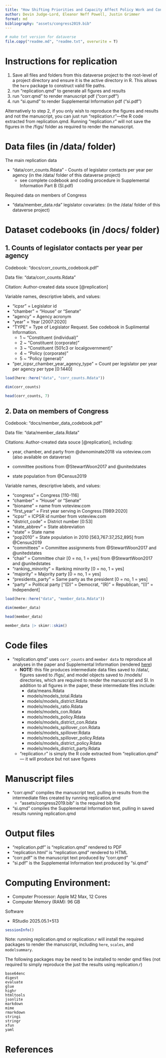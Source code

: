 ```yaml
---
title: "How Shifting Priorities and Capacity Affect Policy Work and Constituency Service: Evidence from a Census of Legislator Requests to U.S. Federal Agencies"
author: Devin Judge-Lord, Eleanor Neff Powell, Justin Grimmer
format: md
bibliography: "assets/congress2019.bib"
---
```


```r
# make txt version for dataverse 
file.copy("readme.md", "readme.txt", overwrite = T)
```

# Instructions for replication 

1. Save all files and folders from this dataverse project to the root-level of a project directory and ensure it is the active directory in R. This allows the `here` package to construct valid file paths.
1. run "replication.qmd" to generate all figures and results
1. run "corr.qmd" to render manuscript pdf ("corr.pdf")
1. run "si.qumd" to render Supplemental Information pdf ("si.pdf")

Alternatively to step 2, if you only wish to reproduce the figures and results and not the manuscript, you can just run "replication.r"---the R code extracted from replication.qmd. Running "replication.r" will not save the figures in the /figs/ folder as required to render the manuscript. 

# Data files (in /data/ folder)

The main replication data 

- "data/corr_counts.Rdata" - Counts of legislator contacts per year per agency (in the /data/ folder of this dataverse project)
   - see complete codebook and coding procedure in Supplemental Information Part B (SI.pdf)

Required data on members of Congress

- "data/member_data.rda" legislator covariates: (in the /data/ folder of this dataverse project)


# Dataset codebooks (in /docs/ folder)

## 1. Counts of legislator contacts per year per agency 

Codebook: "docs/corr_counts_codebook.pdf"

Data file: "data/corr_counts.Rdata"

Citation: Author-created data souce [@replication]

Variable names, descriptive labels, and values: 

- "icpsr"  = Legislator id                            
- "chamber"  = "House" or "Senate"                         
- "agency" = Agency acronym                            
- "year"  = Year  [2007:2020]                          
- "TYPE"  = Type of Legislator Request. See codebook in Suplimental Information.     
  - 1 ~ "Constituent (individual)"
  - 2 ~ "Constituent (corporate)"
  - 3 ~ "Constituent (501c3 or local\n government)"
  - 4 ~ "Policy (corporate)"
  - 5 ~ "Policy (general)"
- "per_icpsr_chamber_year_agency_type" = Count per legislator per year per agency per type [0:1440]


```r
load(here::here("data", "corr_counts.Rdata"))

dim(corr_counts)

head(corr_counts, 7)
```


## 2. Data on members of Congress

Codebook: "docs/member_data_codebook.pdf"

Data file:  "data/member_data.Rdata"

Citations: Author-created data souce  [@replication], including: 

   - year, chamber, and party from @dwnominate2018 via voteview.com (also available on dataverse)

   - committee positions from @StewartWoon2017 and @unitedstates

   - state population from @Census2019
   
Variable names, descriptive labels, and values: 

- "congress"     = Congress   [110-116]
- "chamber"      = "House" or "Senate"
- "bioname"      = name from voteview.com
- "first_year"    = First year serving in Congress  [1989:2020]
- "icpsr"        = ICPSR id number from voteview.com
- "district_code" = District number  [0:53]
- "state_abbrev" = State abbreviation
- "state"        = State name
- "pop2010"    = State population in 2010 [563,767:37,252,895] from @Census2019
- "committees"  = Committee assignments from @StewartWoon2017 and @unitedstates
- "chair"      = Committee chair [0 = no, 1 = yes] from @StewartWoon2017 and @unitedstates
- "ranking_minority" = Ranking minority [0 = no, 1 = yes]
- "majority"        = Majority party  [0 = no, 1 = yes]
- "presidents_party" = Same party as the president [0 = no, 1 = yes]
- "party"           = Political party ["(D)" = Democrat, "(R)" = Republican, "(I)" = Independent]

```r
load(here::here("data", "member_data.Rdata"))

dim(member_data)

head(member_data)
```

```r
member_data |> skimr::skim()
```



# Code files

- "replication.qmd" uses `corr_counts` and `member data` to reproduce all analyses in the paper and Supplemental Information (rendered [here](https://judgelord.github.io/corr/replication))
   - **NOTE:** this file produces intermediate data files saved to /data/, figures saved to /figs/, and model objects saved to /models/ directories, which are required to render the manuscript and SI. In addition to all figures in the paper, these intermediate files include: 
      - data/means.Rdata
      - models/models_total.Rdata
      - models/models_district.Rdata
      - models/models_ratio.Rdata
      - models/models_con.Rdata
      - models/models_policy.Rdata
      - models/models_district_con.Rdata
      - models/models_spillover_con.Rdata
      - models/models_spillover.Rdata
      - models/models_spillover_policy.Rdata
      - models/models_district_policy.Rdata
      - models/models_district_party.Rdata
   - "replication.r" is simply the R code extracted from  "replication.qmd" --- it will produce but not save figures
   
   

# Manuscript files 

- "corr.qmd" compiles the manuscript text, pulling in results from the intermediate files created by running replication.qmd 
   - "assets/congress2019.bib" is the required bib file
- "si.qmd" compiles the Supplemental Information text, pulling in saved results running replication.qmd

# Output files 

- "replication.pdf" is "replication.qmd" rendered to PDF 
- "replication.html" is "replication.qmd" rendered to HTML 
- "corr.pdf" is the manuscript text produced by "corr.qmd"
- "si.pdf" is the Supplemental Information text produced by "si.qmd" 


# Computing Environment: 

- Computer Processor: Apple M2 Max,	12 Cores 
- Computer Memory (RAM): 96 GB 

Software

- RStudio 2025.05.1+513

```r
sessionInfo()
```

Note: running replication.qmd or replication.r will install the required packages to render the manuscript, including `here`, `scales`, and `modelsummary`.

The following packages may be need to be installed to render qmd files (not required to simply reproduce the just the results using replication.r)

```
base64enc
digest
evaluate
glue
highr
htmltools
jsonlite
markdown
mime
rmarkdown
stringi
stringr
xfun
yaml
```

# References
